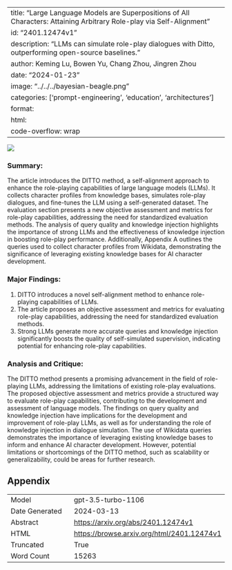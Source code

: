 
---
title: "Large Language Models are Superpositions of All Characters: Attaining Arbitrary Role-play via Self-Alignment"
id: "2401.12474v1"
description: "LLMs can simulate role-play dialogues with Ditto, outperforming open-source baselines."
author: Keming Lu, Bowen Yu, Chang Zhou, Jingren Zhou
date: "2024-01-23"
image: "../../../bayesian-beagle.png"
categories: ['prompt-engineering', 'education', 'architectures']
format:
  html:
    code-overflow: wrap
---

![](../../../bayesian-beagle.png)

### Summary:

The article introduces the DITTO method, a self-alignment approach to enhance the role-playing capabilities of large language models (LLMs). It collects character profiles from knowledge bases, simulates role-play dialogues, and fine-tunes the LLM using a self-generated dataset. The evaluation section presents a new objective assessment and metrics for role-play capabilities, addressing the need for standardized evaluation methods. The analysis of query quality and knowledge injection highlights the importance of strong LLMs and the effectiveness of knowledge injection in boosting role-play performance. Additionally, Appendix A outlines the queries used to collect character profiles from Wikidata, demonstrating the significance of leveraging existing knowledge bases for AI character development.

### Major Findings:
1. DITTO introduces a novel self-alignment method to enhance role-playing capabilities of LLMs.
2. The article proposes an objective assessment and metrics for evaluating role-play capabilities, addressing the need for standardized evaluation methods.
3. Strong LLMs generate more accurate queries and knowledge injection significantly boosts the quality of self-simulated supervision, indicating potential for enhancing role-play capabilities.

### Analysis and Critique:
The DITTO method presents a promising advancement in the field of role-playing LLMs, addressing the limitations of existing role-play evaluations. The proposed objective assessment and metrics provide a structured way to evaluate role-play capabilities, contributing to the development and assessment of language models. The findings on query quality and knowledge injection have implications for the development and improvement of role-play LLMs, as well as for understanding the role of knowledge injection in dialogue simulation. The use of Wikidata queries demonstrates the importance of leveraging existing knowledge bases to inform and enhance AI character development. However, potential limitations or shortcomings of the DITTO method, such as scalability or generalizability, could be areas for further research.

## Appendix

|          |          |
|----------|----------|
| Model     | gpt-3.5-turbo-1106       |
| Date Generated     | 2024-03-13       |
| Abstract | [https://arxiv.org/abs/2401.12474v1](https://arxiv.org/abs/2401.12474v1)        |
| HTML     | [https://browse.arxiv.org/html/2401.12474v1](https://browse.arxiv.org/html/2401.12474v1)       |
| Truncated       | True       |
| Word Count       | 15263       |